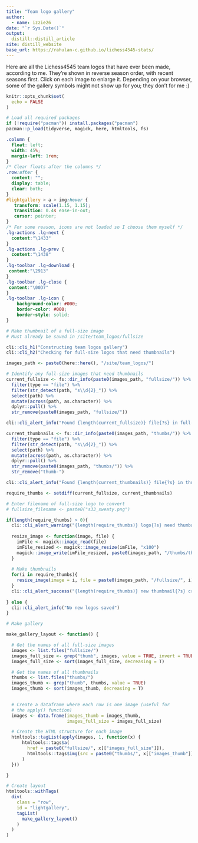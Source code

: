```yaml
---
title: "Team logo gallery"
author:
  - name: izzie26
date: "`r Sys.Date()`"
output:
  distill::distill_article
site: distill_website
base_url: https://rahulan-c.github.io/lichess4545-stats/
---
```


Here are all the Lichess4545 team logos that have ever been made, according to me. They're shown in reverse season order, with recent seasons first. Click on each image to enlarge it. Depending on your browser, some of the gallery symbols might not show up for you; they don't for me :)


```r
knitr::opts_chunk$set(
  echo = FALSE
)

# Load all required packages
if (!require("pacman")) install.packages("pacman")
pacman::p_load(tidyverse, magick, here, htmltools, fs)
```

<!-- Set up gallery -->
<head>
<link type="text/css" rel="stylesheet" href="https://cdnjs.cloudflare.com/ajax/libs/lightgallery/1.6.0/css/lightgallery.min.css" />
<script src="https://cdnjs.cloudflare.com/ajax/libs/lightgallery-js/1.4.1-beta.0/js/lightgallery.min.js"></script>
<!-- lightgallery plugins -->
<script src="https://cdnjs.cloudflare.com/ajax/libs/lg-fullscreen/1.2.1/lg-fullscreen.min.js"></script>
<script src="https://cdnjs.cloudflare.com/ajax/libs/lg-thumbnail/1.2.1/lg-thumbnail.min.js"></script>
</head>

```css
.column {
  float: left;
  width: 45%;
  margin-left: 1rem;
}
/* Clear floats after the columns */
.row:after {
  content: "";
  display: table;
  clear: both;
}
#lightgallery > a > img:hover {
   transform: scale(1.15, 1.15);
   transition: 0.4s ease-in-out;
   cursor: pointer;
}
/* For some reason, icons are not loaded so I choose them myself */
.lg-actions .lg-next {
  content:"\1433"
}
.lg-actions .lg-prev {
  content:"\1438"
}
.lg-toolbar .lg-download {
 content:"\2913"
}
.lg-toolbar .lg-close {
 content:"\00D7"
}
.lg-toolbar .lg-icon {
	background-color: #000;
	border-color: #000;
	border-style: solid;
}
```


```r
# Make thumbnail of a full-size image
# Must already be saved in /site/team_logos/fullsize

cli::cli_h1("Constructing team logos gallery")
cli::cli_h2("Checking for full-size logos that need thumbnails")

images_path <- paste0(here::here(), "/site/team_logos/")

# Identify any full-size images that need thumbnails
current_fullsize <- fs::dir_info(paste0(images_path, "fullsize/")) %>% 
  filter(type == "file") %>% 
  filter(str_detect(path, "s\\d{2}_")) %>%
  select(path) %>%
  mutate(across(path, as.character)) %>% 
  dplyr::pull() %>% 
  str_remove(paste0(images_path, "fullsize/"))

cli::cli_alert_info("Found {length(current_fullsize)} file{?s} in full-size logos folder.")

current_thumbnails <- fs::dir_info(paste0(images_path, "thumbs/")) %>% 
  filter(type == "file") %>% 
  filter(str_detect(path, "s\\d{2}_")) %>%
  select(path) %>%
  mutate(across(path, as.character)) %>% 
  dplyr::pull() %>% 
  str_remove(paste0(images_path, "thumbs/")) %>% 
  str_remove("thumb-")

cli::cli_alert_info("Found {length(current_thumbnails)} file{?s} in thumbnails folder.")

require_thumbs <- setdiff(current_fullsize, current_thumbnails)

# Enter filename of full-size logo to convert
# fullsize_filename <- paste0("s33_sweaty.png")

if(length(require_thumbs) > 0){
  cli::cli_alert_warning("{length(require_thumbs)} logo{?s} need thumbails")
  
  resize_image <- function(image, file) {
    imFile <- magick::image_read(file)
    imFile_resized <- magick::image_resize(imFile, "x100")
    magick::image_write(imFile_resized, paste0(images_path, "/thumbs/thumb-", image))
  }
  
  # Make thumbnails
  for(i in require_thumbs){
    resize_image(image = i, file = paste0(images_path, "/fullsize/", i))
  }
  cli::cli_alert_success("{length(require_thumbs)} new thumbnail{?s} created")
  
} else {
  cli::cli_alert_info("No new logos saved")
}

```


```r
# Make gallery

make_gallery_layout <- function() {

  # Get the names of all full-size images
  images <- list.files("fullsize/")
  images_full_size <- grep("thumb", images, value = TRUE, invert = TRUE)
  images_full_size <- sort(images_full_size, decreasing = T)

  # Get the names of all thumbnails
  thumbs <- list.files("thumbs/")
  images_thumb <- grep("thumb", thumbs, value = TRUE)
  images_thumb <- sort(images_thumb, decreasing = T)

  
  # Create a dataframe where each row is one image (useful for
  # the apply() function)
  images <- data.frame(images_thumb = images_thumb,
                       images_full_size = images_full_size)

  # Create the HTML structure for each image
  htmltools::tagList(apply(images, 1, function(x) {
      htmltools::tags$a(
        href = paste0("fullsize/", x[["images_full_size"]]),
        htmltools::tags$img(src = paste0("thumbs/", x[["images_thumb"]]))
      )
  }))

}
```

```r
# Create layout
htmltools::withTags(
  div(
    class = "row",
    id = "lightgallery",
    tagList(
      make_gallery_layout()
    )
  )
)

```

<script type="text/javascript">
    lightGallery(document.getElementById('lightgallery'));
</script>